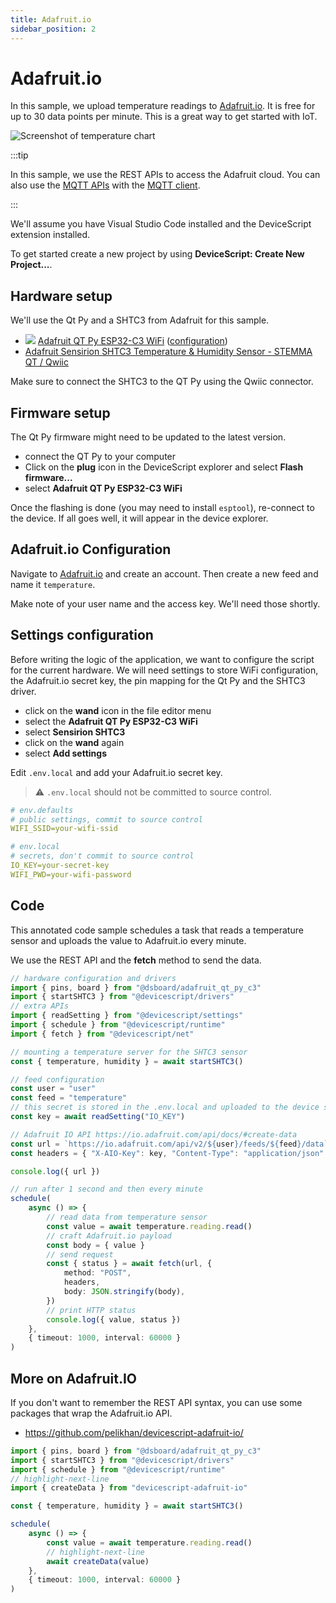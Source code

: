 ```yaml
---
title: Adafruit.io
sidebar_position: 2
---
```


# Adafruit.io

In this sample, we upload temperature readings to [Adafruit.io](https://io.adafruit.com/).
It is free for up to 30 data points per minute. This is a great way to get started with IoT.

![Screenshot of temperature chart](./adafruitio.png)

:::tip

In this sample, we use the REST APIs to access the Adafruit cloud.
You can also use the [MQTT APIs](https://io.adafruit.com/api/docs/mqtt.html#adafruit-io-mqtt-api)
with the [MQTT client](/developer/net/mqtt/).

:::

We'll assume you have Visual Studio Code installed and the DeviceScript extension installed.

To get started create a new project by using **DeviceScript: Create New Project...**.

## Hardware setup

We'll use the Qt Py and a SHTC3 from Adafruit for this sample.

-   ![](https://microsoft.github.io/jacdac-docs/images/devices/adafruit/qtpyesp32c3wifidevboardv10.avatar.jpg) [Adafruit QT Py ESP32-C3 WiFi](https://www.adafruit.com/product/5405) ([configuration](/devices/esp32/adafruit-qt-py-c3))
-   [Adafruit Sensirion SHTC3 Temperature & Humidity Sensor - STEMMA QT / Qwiic](https://www.adafruit.com/product/4636)

Make sure to connect the SHTC3 to the QT Py using the Qwiic connector.

## Firmware setup

The Qt Py firmware might need to be updated to the latest version.

-   connect the QT Py to your computer
-   Click on the **plug** icon in the DeviceScript explorer and select **Flash firmware...**
-   select **Adafruit QT Py ESP32-C3 WiFi**

Once the flashing is done (you may need to install `esptool`), re-connect to the device. If all goes well, it will appear in the device explorer.

## Adafruit.io Configuration

Navigate to [Adafruit.io](https://io.adafruit.com/) and create an account.
Then create a new feed and name it `temperature`.

Make note of your user name and the access key. We'll need those shortly.

## Settings configuration

Before writing the logic of the application, we want to configure the script
for the current hardware. We will need settings to store WiFi configuration, the Adafruit.io secret key,
the pin mapping for the Qt Py and the SHTC3 driver.

-   click on the **wand** icon in the file editor menu
-   select the **Adafruit QT Py ESP32-C3 WiFi**
-   select **Sensirion SHTC3**
-   click on the **wand** again
-   select **Add settings**

Edit `.env.local` and add your Adafruit.io secret key.

> ⚠️ `.env.local` should not be committed to source control.

```yaml
# env.defaults
# public settings, commit to source control
WIFI_SSID=your-wifi-ssid
```

```yaml
# env.local
# secrets, don't commit to source control
IO_KEY=your-secret-key
WIFI_PWD=your-wifi-password
```

## Code

This annotated code sample schedules a task that reads a temperature sensor
and uploads the value to Adafruit.io every minute.

We use the REST API and the **fetch** method to send the data.

```ts
// hardware configuration and drivers
import { pins, board } from "@dsboard/adafruit_qt_py_c3"
import { startSHTC3 } from "@devicescript/drivers"
// extra APIs
import { readSetting } from "@devicescript/settings"
import { schedule } from "@devicescript/runtime"
import { fetch } from "@devicescript/net"

// mounting a temperature server for the SHTC3 sensor
const { temperature, humidity } = await startSHTC3()

// feed configuration
const user = "user"
const feed = "temperature"
// this secret is stored in the .env.local and uploaded to the device settings
const key = await readSetting("IO_KEY")

// Adafruit IO API https://io.adafruit.com/api/docs/#create-data
const url = `https://io.adafruit.com/api/v2/${user}/feeds/${feed}/data`
const headers = { "X-AIO-Key": key, "Content-Type": "application/json" }

console.log({ url })

// run after 1 second and then every minute
schedule(
    async () => {
        // read data from temperature sensor
        const value = await temperature.reading.read()
        // craft Adafruit.io payload
        const body = { value }
        // send request
        const { status } = await fetch(url, {
            method: "POST",
            headers,
            body: JSON.stringify(body),
        })
        // print HTTP status
        console.log({ value, status })
    },
    { timeout: 1000, interval: 60000 }
)
```

## More on Adafruit.IO

If you don't want to remember the REST API syntax, you can use some packages that wrap the Adafruit.io API.

-   https://github.com/pelikhan/devicescript-adafruit-io/

```ts skip
import { pins, board } from "@dsboard/adafruit_qt_py_c3"
import { startSHTC3 } from "@devicescript/drivers"
import { schedule } from "@devicescript/runtime"
// highlight-next-line
import { createData } from "devicescript-adafruit-io"

const { temperature, humidity } = await startSHTC3()

schedule(
    async () => {
        const value = await temperature.reading.read()
        // highlight-next-line
        await createData(value)
    },
    { timeout: 1000, interval: 60000 }
)
```
